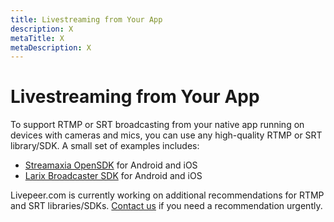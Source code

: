 ```yaml
---
title: Livestreaming from Your App
description: X
metaTitle: X
metaDescription: X
---
```


# Livestreaming from Your App

To support RTMP or SRT broadcasting from your native app running on devices with
cameras and mics, you can use any high-quality RTMP or SRT library/SDK. A small
set of examples includes:

- [Streamaxia OpenSDK](https://www.streamaxia.com/) for Android and iOS
- [Larix Broadcaster SDK](https://softvelum.com/larix/) for Android and iOS

Livepeer.com is currently working on additional recommendations for RTMP and SRT
libraries/SDKs. [Contact us](/contact) if you need a recommendation urgently.
